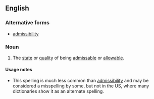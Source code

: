 ==English==
{{wikipedia|dab=admissibility}}

===Alternative forms===
* [[admissibility]]

===Noun===
{{en-noun|admissabilities}}

# The [[state]] or [[quality]] of being [[admissable]] or [[allowable]].

====Usage notes====
* This spelling is much less common than [[admissibility]] and may be considered a misspelling by some, but not in the US, where many dictionaries show it as an alternate spelling.